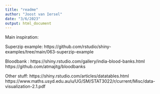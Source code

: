 ```yaml
---
title: "readme"
author: "Joost van Iersel"
date: "3/6/2023"
output: html_document
---
```



Main inspiration: 

Superzip example:
https://github.com/rstudio/shiny-examples/tree/main/063-superzip-example

Bloodbank :
https://shiny.rstudio.com/gallery/india-blood-banks.html
https://github.com/atmajitg/bloodbanks

Other stuff:
https://shiny.rstudio.com/articles/datatables.html
https://www.maths.usyd.edu.au/u/UG/SM/STAT3022/r/current/Misc/data-visualization-2.1.pdf